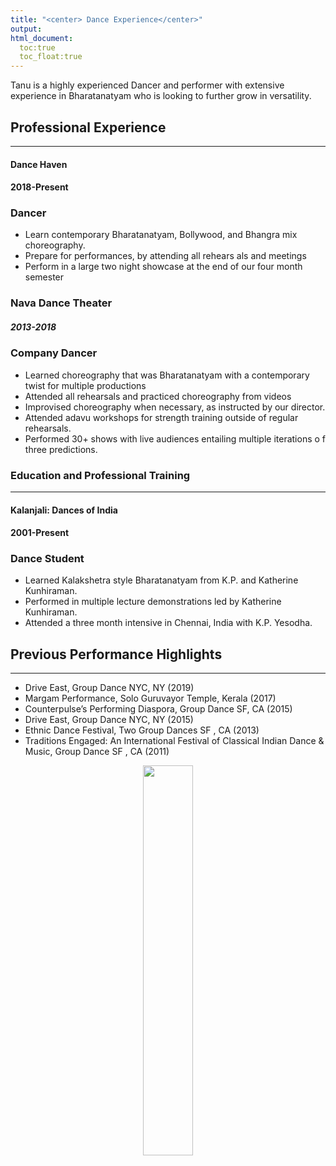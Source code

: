 ```yaml
---
title: "<center> Dance Experience</center>"
output: 
html_document:
  toc:true
  toc_float:true
---
```


Tanu is a highly experienced Dancer and performer with extensive experience in Bharatanatyam who is looking to further grow in versatility.

## Professional Experience

---

#### Dance Haven 
#### 2018-Present
### Dancer
* Learn contemporary Bharatanatyam, Bollywood, and Bhangra mix
choreography.
* Prepare for performances, by attending all rehears als and meetings
* Perform in a large two night showcase at the end of our four month semester

### Nava Dance Theater
##### 2013-2018
### Company Dancer
* Learned choreography that was Bharatanatyam with a contemporary twist for
multiple productions
* Attended all rehearsals and practiced choreography from videos
* Improvised choreography when necessary, as instructed by our director.
* Attended adavu workshops for strength training outside of regular rehearsals.
* Performed 30+ shows with live audiences entailing multiple iterations o f three
predictions.

### Education and Professional Training

---

#### Kalanjali: Dances of India
#### 2001-Present
### Dance Student
* Learned Kalakshetra style Bharatanatyam from K.P. and Katherine Kunhiraman.
* Performed in multiple lecture demonstrations led by Katherine Kunhiraman.
* Attended a three month intensive in Chennai, India with K.P. Yesodha.

## Previous Performance Highlights

---

* Drive East, Group Dance NYC, NY (2019)
* Margam Performance, Solo Guruvayor Temple, Kerala (2017)
* Counterpulse’s Performing Diaspora, Group Dance SF, CA (2015)
* Drive East, Group Dance NYC, NY (2015)
* Ethnic Dance Festival, Two Group Dances SF , CA (2013)
* Traditions Engaged: An International Festival of Classical Indian Dance & Music, Group Dance SF , CA (2011)

<center><img src="DancerT.jpg" style="width:40%"></center>
